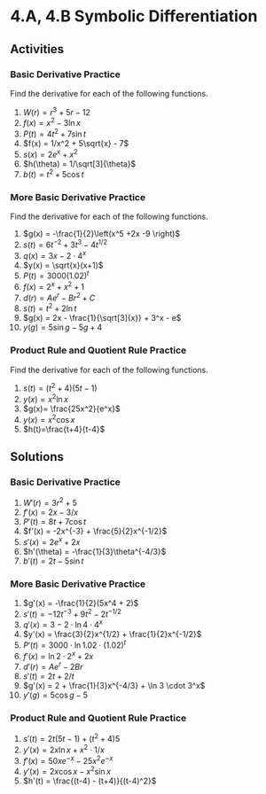 # 4.A, 4.B Symbolic Differentiation


## Activities

### Basic Derivative Practice

Find the derivative for each of the following functions.

1. $W(r) = r^3 + 5r - 12$
1. $f(x) = x^2 - 3\ln x$
1. $P(t) = 4t^2 + 7\sin t$
1. $f(x) = 1/x^2 + 5\sqrt{x} - 7$
1. $s(x) = 2e^{x} + x^2$
1. $h(\theta) = 1/\sqrt[3]{\theta}$
1. $b(t) = t^2 + 5\cos t$


### More Basic Derivative Practice

Find the derivative for each of the following functions.

1. $g(x) = -\frac{1}{2}\left(x^5 +2x -9 \right)$
1. $s(t) = 6t^{-2} + 3t^3 - 4t^{1/2}$
1. $q(x) = 3x - 2\cdot 4^x$
1. $y(x) = \sqrt{x}(x+1)$
1. $P(t) = 3000(1.02)^t$
1. $f(x) = 2^x + x^2 + 1$
1. $d(r) = Ae^{r}  - Br^2 + C$
1. $s(t) = t^2 + 2\ln t$
1. $g(x) = 2x - \frac{1}{\sqrt[3]{x}} + 3^x - e$
1. $y(g) = 5\sin g - 5g + 4$


### Product Rule and Quotient Rule Practice

Find the derivative for each of the following functions.

1. $s(t)=(t^2+4)(5t-1)$
1. $y(x)=x^2\ln x$
1. $g(x)= \frac{25x^2}{e^x}$
1. $y(x)=x^2\cos x$
1. $h(t)=\frac{t+4}{t-4}$














## Solutions

### Basic Derivative Practice

1. $W'(r) = 3r^2 + 5$
1. $f'(x) = 2x - 3/x$
1. $P'(t) = 8t + 7\cos t$
1. $f'(x) = -2x^{-3} + \frac{5}{2}x^{-1/2}$
1. $s'(x) = 2e^{x} + 2x$
1. $h'(\theta) = -\frac{1}{3}\theta^{-4/3}$
1. $b'(t) = 2t - 5\sin t$


### More Basic Derivative Practice 

1. $g'(x) = -\frac{1}{2}(5x^4 + 2)$
1. $s'(t) = -12 t^{-3} + 9t^2 -2t^{-1/2}$
1. $q'(x) = 3 - 2\cdot \ln 4 \cdot 4^x$
1. $y'(x) = \frac{3}{2}x^{1/2} + \frac{1}{2}x^{-1/2}$
1. $P'(t) = 3000\cdot \ln 1.02 \cdot (1.02)^t$
1. $f'(x) = \ln 2 \cdot 2^x + 2x$
1. $d'(r) = Ae^{r} - 2Br$
1. $s'(t) = 2t + 2/t$
1. $g'(x) = 2 + \frac{1}{3}x^{-4/3} + \ln 3 \cdot 3^x$
1. $y'(g) = 5\cos g - 5$



### Product Rule and Quotient Rule Practice


1. $s'(t) = 2t(5t-1) + (t^2+4)5$
1. $y'(x) = 2x\ln x + x^2 \cdot 1/x$
1. $f'(x) = 50xe^{-x} - 25x^2e^{-x}$
1. $y'(x) = 2x\cos x - x^2\sin x$
1. $h'(t) = \frac{(t-4) - (t+4)}{(t-4)^2}$


